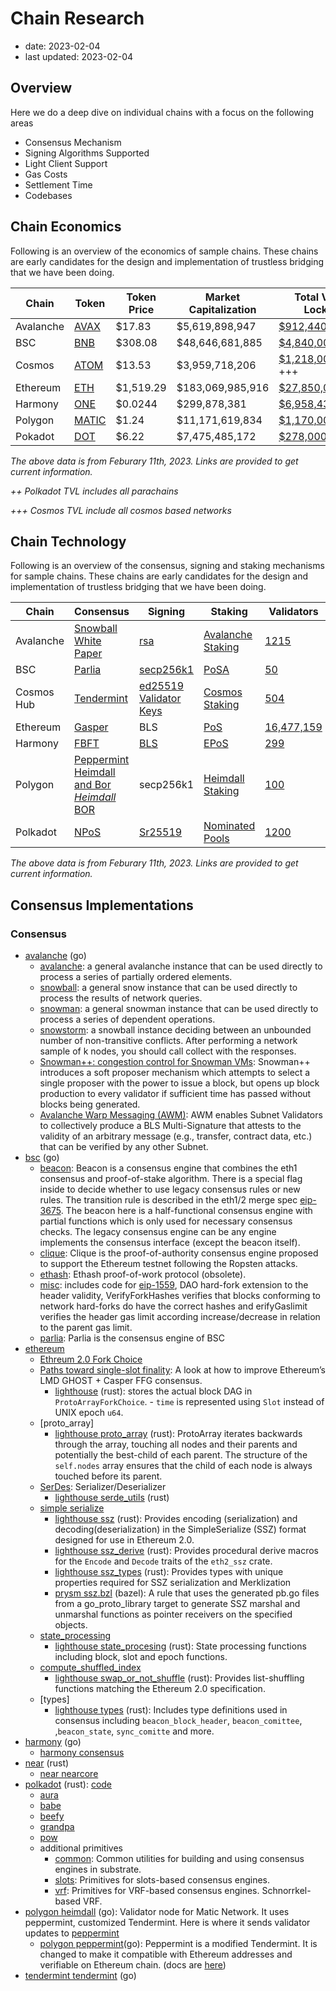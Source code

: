 # Chain Research

- date: 2023-02-04
- last updated: 2023-02-04

## Overview

Here we do a deep dive on individual chains with a focus on the following areas

- Consensus Mechanism
- Signing Algorithms Supported
- Light Client Support
- Gas Costs
- Settlement Time
- Codebases

## Chain Economics

Following is an overview of the economics of sample chains. These chains are early candidates for the design and implementation of trustless bridging that we have been doing.

| Chain     | Token                                                 | Token Price | Market Capitalization | Total Value Locked                                        |
| --------- | ----------------------------------------------------- | ----------- | --------------------- | --------------------------------------------------------- |
| Avalanche | [AVAX](https://www.coingecko.com/en/coins/avalanche)  | $17.83      | $5,619,898,947        | [$912,440,000](https://defillama.com/chain/Avalanche)     |
| BSC       | [BNB](https://www.coingecko.com/en/coins/bnb)         | $308.08     | $48,646,681,885       | [$4,840,000,000](https://defillama.com/chain/BSC)         |
| Cosmos    | [ATOM](https://www.coingecko.com/en/coins/cosmos-hub) | $13.53      | $3,959,718,206        | [$1,218,000,000](https://defillama.com/chains/Cosmos) +++ |
| Ethereum  | [ETH](https://www.coingecko.com/en/coins/ethereum)    | $1,519.29   | $183,069,985,916      | [$27,850,000,000](https://defillama.com/chain/Ethereum)   |
| Harmony   | [ONE](https://www.coingecko.com/en/coins/harmony)     | $0.0244     | $299,878,381          | [$6,958,436](https://defillama.com/chain/Harmony)         |
| Polygon   | [MATIC](https://www.coingecko.com/en/coins/polygon)   | $1.24       | $11,171,619,834       | [$1,170,000,000](https://defillama.com/chain/Polygon)     |
| Pokadot   | [DOT](https://www.coingecko.com/en/coins/polkadot)    | $6.22       | $7,475,485,172        | [$278,000,000](https://defillama.com/chains/Parachain) ++ |

_The above data is from Feburary 11th, 2023. Links are provided to get current information._

_++ Polkadot TVL includes all parachains_

_+++ Cosmos TVL include all cosmos based networks_

## Chain Technology

Following is an overview of the consensus, signing and staking mechanisms for sample chains. These chains are early candidates for the design and implementation of trustless bridging that we have been doing.

| Chain      | Consensus                                                                                                                                                                                                                                                                                  | Signing                                                                                                                                      | Staking                                                                                               | Validators                                                                        | Subnets                                                                                                       |
| ---------- | ------------------------------------------------------------------------------------------------------------------------------------------------------------------------------------------------------------------------------------------------------------------------------------------ | -------------------------------------------------------------------------------------------------------------------------------------------- | ----------------------------------------------------------------------------------------------------- | --------------------------------------------------------------------------------- | ------------------------------------------------------------------------------------------------------------- |
| Avalanche  | [Snowball](https://docs.avax.network/overview/getting-started/avalanche-consensus)<br> [White Paper](https://assets.website-files.com/5d80307810123f5ffbb34d6e/6009805681b416f34dcae012_Avalanche%20Consensus%20Whitepaper.pdf)                                                            | [rsa](<https://en.wikipedia.org/wiki/RSA_(cryptosystem)>)                                                                                    | [Avalanche Staking](https://docs.avax.network/nodes/validate/staking#staking-parameters-on-avalanche) | [1215](https://subnets.avax.network/validators)                                   | [45](https://subnets.avax.network/subnets) [subnets](https://docs.avax.network/subnets)                       |
| BSC        | [Parlia](https://docs.bnbchain.org/docs/learn/consensus/#consensus-protocol)                                                                                                                                                                                                               | [secp256k1](https://docs.bnbchain.org/docs/beaconchain/learn/accounts/#signature)                                                            | [PoSA](https://docs.bnbchain.org/docs/stake/Staking/)                                                 | [50](https://www.bnbchain.org/en/staking)                                         |                                                                                                               |
| Cosmos Hub | [Tendermint](https://docs.tendermint.com/v0.34/introduction/what-is-tendermint.html)                                                                                                                                                                                                       | [ed25519](https://ed25519.cr.yp.to/) [Validator Keys](https://docs.tendermint.com/v0.34/tendermint-core/validators.html#validator-keys)      | [Cosmos Staking](https://docs.cosmos.network/v0.46/modules/staking/)                                  | [504](https://www.mintscan.io/cosmos/validators)                                  | [21](https://defillama.com/chains/Cosmos) [Chains](https://docs.cosmos.network/main/intro/why-app-specific)   |
| Ethereum   | [Gasper](https://arxiv.org/pdf/2003.03052.pdf)                                                                                                                                                                                                                                             | BLS                                                                                                                                          | [PoS](https://ethereum.org/en/developers/docs/consensus-mechanisms/pos/)                              | [16,477,159](https://ethereum.org/en/staking/)                                    |                                                                                                               |
| Harmony    | [FBFT](https://docs.harmony.one/home/general/technology/consensus)                                                                                                                                                                                                                         | [BLS](https://medium.com/@caseyga/exploring-bls-keys-on-the-harmony-protocol-understanding-generation-management-and-use-cases-b8722f7219fc) | [EPoS](https://docs.harmony.one/home/general/technology/effective-proof-of-stake)                     | [299](https://staking.harmony.one/validators/mainnet)                             | [4](https://explorer.harmony.one/) [shards](https://docs.harmony.one/home/general/technology/sharding)        |
| Polygon    | [Peppermint](https://wiki.polygon.technology/docs/pos/peppermint/)<br>[Heimdall and Bor](https://polygon.technology/blog/heimdall-and-bor)<br>_[Heimdall](https://wiki.polygon.technology/docs/pos/heimdall/overview/)<br>_ [BOR](https://wiki.polygon.technology/docs/pos/bor/consensus/) | secp256k1                                                                                                                                    | [Heimdall Staking](https://wiki.polygon.technology/docs/pos/heimdall/modules/staking/)                | [100](https://staking.polygon.technology/)                                        |                                                                                                               |
| Polkadot   | [NPoS](https://wiki.polkadot.network/docs/learn-consensus)                                                                                                                                                                                                                                 | [Sr25519](https://wiki.polkadot.network/docs/learn-cryptography#what-is-sr25519-and-where-did-it-come-from)                                  | [Nominated Pools](https://wiki.polkadot.network/docs/learn-staking)                                   | [1200](https://staking.polkadot.network/?utm_source=polkadot.network#/validators) | [36](https://polkadot.subscan.io/parachain) [parachains](https://wiki.polkadot.network/docs/learn-parachains) |

_The above data is from Feburary 11th, 2023. Links are provided to get current information._

## Consensus Implementations

### Consensus

- [avalanche](https://github.com/ava-labs/avalanchego/blob/master/snow/README.md) (go)
  - [avalanche](https://github.com/ava-labs/avalanchego/tree/master/snow/consensus/avalanche): a general avalanche instance that can be used directly to process a series of partially ordered elements.
  - [snowball](https://github.com/ava-labs/avalanchego/tree/master/snow/consensus/snowball): a general snow instance that can be used directly to process the results of network queries.
  - [snowman](https://github.com/ava-labs/avalanchego/tree/master/snow/consensus/snowman): a general snowman instance that can be used directly to process a series of dependent operations.
  - [snowstorm](https://github.com/ava-labs/avalanchego/tree/master/snow/consensus/snowstorm): a snowball instance deciding between an unbounded number of non-transitive conflicts. After performing a network sample of k nodes, you should call collect with the responses.
  - [Snowman++: congestion control for Snowman VMs](https://github.com/ava-labs/avalanchego/blob/master/vms/proposervm/README.md): Snowman++ introduces a soft proposer mechanism which attempts to select a single proposer with the power to issue a block, but opens up block production to every validator if sufficient time has passed without blocks being generated.
  - [Avalanche Warp Messaging (AWM)](https://medium.com/avalancheavax/avalanche-warp-messaging-awm-launches-with-the-first-native-subnet-to-subnet-message-on-avalanche-c0ceec32144a): AWM enables Subnet Validators to collectively produce a BLS Multi-Signature that attests to the validity of an arbitrary message (e.g., transfer, contract data, etc.) that can be verified by any other Subnet.
- [bsc](https://github.com/bnb-chain/bsc/tree/master/consensus) (go)
  - [beacon](https://github.com/bnb-chain/bsc/blob/master/consensus/beacon/consensus.go): Beacon is a consensus engine that combines the eth1 consensus and proof-of-stake algorithm. There is a special flag inside to decide whether to use legacy consensus rules or new rules. The transition rule is described in the eth1/2 merge spec [eip-3675](https://eips.ethereum.org/EIPS/eip-3675). The beacon here is a half-functional consensus engine with partial functions which is only used for necessary consensus checks. The legacy consensus engine can be any engine implements the consensus interface (except the beacon itself).
  - [clique](https://github.com/bnb-chain/bsc/blob/master/consensus/clique/clique.go): Clique is the proof-of-authority consensus engine proposed to support the Ethereum testnet following the Ropsten attacks.
  - [ethash](https://github.com/bnb-chain/bsc/blob/master/consensus/ethash/consensus.go): Ethash proof-of-work protocol (obsolete).
  - [misc](https://github.com/bnb-chain/bsc/tree/master/consensus/misc): includes code for [eip-1559](https://eips.ethereum.org/EIPS/eip-1559), DAO hard-fork extension to the header validity, VerifyForkHashes verifies that blocks conforming to network hard-forks do have the correct hashes and erifyGaslimit verifies the header gas limit according increase/decrease in relation to the parent gas limit.
  - [parlia](https://github.com/bnb-chain/bsc/blob/master/consensus/parlia/parlia.go): Parlia is the consensus engine of BSC
- [ethereum](https://github.com/ethereum/consensus-specs)
  - [Ethreum 2.0 Fork Choice](https://github.com/ethereum/consensus-specs/blob/v0.12.1/specs/phase0/fork-choice.md)
  - [Paths toward single-slot finality](https://notes.ethereum.org/@vbuterin/single_slot_finality): A look at how to improve Ethereum’s LMD GHOST + Casper FFG consensus.
    - [lighthouse](https://github.com/sigp/lighthouse/tree/stable/consensus/fork_choice) (rust): stores the actual block DAG in `ProtoArrayForkChoice`. - `time` is represented using `Slot` instead of UNIX epoch `u64`.
  - [proto_array]
    - [lighthouse proto_array](https://github.com/sigp/lighthouse/tree/stable/consensus/proto_array) (rust): ProtoArray iterates backwards through the array, touching all nodes and their parents and potentially the best-child of each parent. The structure of the `self.nodes` array ensures that the child of each node is always touched before its parent.
  - [SerDes](https://en.wikipedia.org/wiki/SerDes): Serializer/Deserializer
    - [lighthouse serde_utils](https://github.com/sigp/lighthouse/tree/stable/consensus/serde_utils) (rust)
  - [simple serialize](https://github.com/ethereum/eth2.0-specs/blob/v0.12.1/ssz/simple-serialize.md)
    - [lighthouse ssz](https://github.com/sigp/lighthouse/blob/stable/consensus/ssz/src/lib.rs) (rust): Provides encoding (serialization) and decoding(deserialization) in the SimpleSerialize (SSZ) format designed for use in Ethereum 2.0.
    - [lighthouse ssz_derive](https://github.com/sigp/lighthouse/tree/stable/consensus/ssz_derive) (rust): Provides procedural derive macros for the `Encode` and `Decode` traits of the `eth2_ssz` crate.
    - [lighthouse ssz_types](https://github.com/sigp/lighthouse/tree/stable/consensus/ssz_types) (rust): Provides types with unique properties required for SSZ serialization and Merklization
    - [prysm ssz.bzl](https://github.com/prysmaticlabs/prysm/blob/a7010d817dc839b0a46742dc286402357482da46/tools/ssz.bzl#L70) (bazel): A rule that uses the generated pb.go files from a go_proto_library target to generate SSZ marshal and unmarshal functions as pointer receivers on the specified objects.
  - [state_processing](https://github.com/ethereum/consensus-specs/blob/dev/specs/bellatrix/beacon-chain.md#beacon-chain-state-transition-function)
    - [lighthouse state_procesing](https://github.com/sigp/lighthouse/tree/stable/consensus/state_processing) (rust): State processing functions including block, slot and epoch functions.
  - [compute_shuffled_index](https://github.com/ethereum/consensus-specs/blob/v0.12.1/specs/phase0/beacon-chain.md#compute_shuffled_index)
    - [lighthouse swap_or_not_shuffle](https://github.com/sigp/lighthouse/tree/stable/consensus/swap_or_not_shuffle) (rust): Provides list-shuffling functions matching the Ethereum 2.0 specification.
  - [types]
    - [lighthouse types](https://github.com/sigp/lighthouse/tree/stable/consensus/types) (rust): Includes type definitions used in consensus including `beacon_block_header`, `beacon_comittee`, ,`beacon_state`, `sync_comitte` and more.
- [harmony](https://github.com/harmony-one/harmony/blob/main/consensus/README.md) (go)
  - [harmony consensus](https://github.com/harmony-one/harmony/tree/main/consensus)
- [near](https://nomicon.io/ChainSpec/Consensus) (rust)
  - [near nearcore](https://github.com/near/nearcore/tree/master/nearcore)
- [polkadot](https://wiki.polkadot.network/docs/learn-consensus) (rust): [code](https://github.com/paritytech/substrate/tree/master/primitives/consensus)
  - [aura](https://github.com/paritytech/substrate/tree/master/primitives/consensus/aura)
  - [babe](https://github.com/paritytech/substrate/tree/master/primitives/consensus/babe)
  - [beefy](https://github.com/paritytech/substrate/tree/master/primitives/consensus/beefy)
  - [grandpa](https://github.com/paritytech/substrate/tree/master/primitives/consensus/grandpa)
  - [pow](https://github.com/paritytech/substrate/tree/master/primitives/consensus/pow)
  - additional primitives
    - [common](https://github.com/paritytech/substrate/tree/master/primitives/consensus/common): Common utilities for building and using consensus engines in substrate.
    - [slots](https://github.com/paritytech/substrate/tree/master/primitives/consensus/slots): Primitives for slots-based consensus engines.
    - [vrf](https://github.com/paritytech/substrate/tree/master/primitives/consensus/vrf): Primitives for VRF-based consensus engines. Schnorrkel-based VRF.
- [polygon heimdall]() (go): Validator node for Matic Network. It uses peppermint, customized Tendermint. Here is where it sends validator updates to [peppermint](https://github.com/maticnetwork/heimdall/blob/develop/app/app.go#L625)
  - [polygon peppermint](https://github.com/maticnetwork/tendermint/tree/peppermint/consensus)(go): Peppermint is a modified Tendermint. It is changed to make it compatible with Ethereum addresses and verifiable on Ethereum chain. (docs are [here](https://wiki.polygon.technology/docs/pos/peppermint/))
- [tendermint tendermint](https://github.com/tendermint/tendermint/tree/main/consensus) (go)

